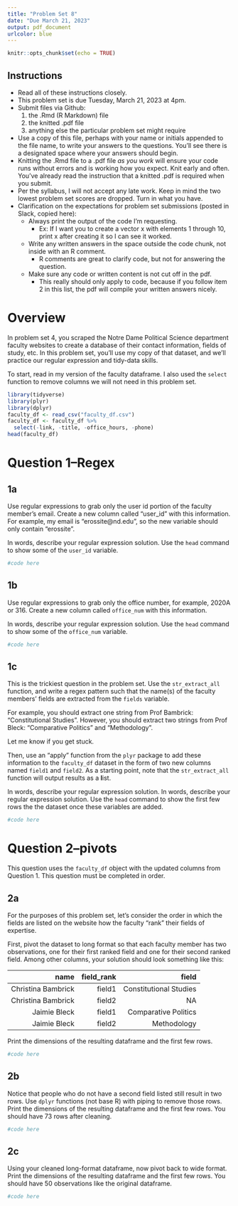 ```yaml
---
title: "Problem Set 8"
date: "Due March 21, 2023"
output: pdf_document
urlcolor: blue
---
```


```r
knitr::opts_chunk$set(echo = TRUE)
```

## Instructions

- Read all of these instructions closely.
- This problem set is due Tuesday, March 21, 2023 at 4pm.
- Submit files via Github:
  1. the .Rmd (R Markdown) file
  2. the knitted .pdf file
  3. anything else the particular problem set might require
- Use a copy of this file, perhaps with your name or initials appended to the file name, to write your answers to the questions. You'll see there is a designated space where your answers should begin.
- Knitting the .Rmd file to a .pdf file *as you work* will ensure your code runs without errors and is working how you expect.  Knit early and often.  You've already read the instruction that a knitted .pdf is required when you submit.
- Per the syllabus, I will not accept any late work.  Keep in mind the two lowest problem set scores are dropped.  Turn in what you have.
- Clarification on the expectations for problem set submissions (posted in Slack, copied here):
  - Always print the output of the code I'm requesting.
    - Ex: If I want you to create a vector x with elements 1 through 10, print x after creating it so I can see it worked.
  - Write any written answers in the space outside the code chunk, not inside with an R comment. 
    - R comments are great to clarify code, but not for answering the question.
  - Make sure any code or written content is not cut off in the pdf.
    - This really should only apply to code, because if you follow item 2 in this list, the pdf will compile your written answers nicely.


# Overview

In problem set 4, you scraped the Notre Dame Political Science department faculty websites to create a database of their contact information, fields of study, etc.  In this problem set, you'll use my copy of that dataset, and we'll practice our regular expression and tidy-data skills.

To start, read in my version of the faculty dataframe. I also used the `select` function to remove columns we will not need in this problem set.

```r
library(tidyverse)
library(plyr)
library(dplyr)
faculty_df <- read_csv("faculty_df.csv")
faculty_df <- faculty_df %>%
  select(-link, -title, -office_hours, -phone)
head(faculty_df)
```


# Question 1--Regex

## 1a

Use regular expressions to grab only the user id portion of the faculty member's email.  Create a new column called "user_id" with this information.  For example, my email is "erossite@nd.edu", so the new variable should only contain "erossite".

In words, describe your regular expression solution. Use the `head` command to show some of the `user_id` variable.

```r
#code here
```


## 1b

Use regular expressions to grab only the office number, for example, 2020A or 316. Create a new column called `office_num` with this information.

In words, describe your regular expression solution. Use the `head` command to show some of the `office_num` variable.

```r
#code here
```



## 1c

This is the trickiest question in the problem set.  Use the `str_extract_all` function, and write a regex pattern such that the name(s) of the faculty members' fields are extracted from the `fields` variable.

For example, you should extract one string from Prof Bambrick: "Constitutional Studies".  However, you should extract two strings from Prof Bleck: "Comparative Politics" and "Methodology".

Let me know if you get stuck.

Then, use an "apply" function from the `plyr` package to add these information to the `faculty_df` dataset in the form of two new columns named `field1` and `field2`. As a starting point, note that the `str_extract_all` function will output results as a **l**ist.  

In words, describe your regular expression solution. In words, describe your regular expression solution. Use the `head` command to show the first few rows the the dataset once these variables are added.

```r
#code here
```






# Question 2--pivots

This question uses the `faculty_df` object with the updated columns from Question 1.  This question must be completed in order.



## 2a

For the purposes of this problem set, let's consider the order in which the fields are listed on the website how the faculty "rank" their fields of expertise.

First, pivot the dataset to long format so that each faculty member has two observations, one for their first ranked field and one for their second ranked field. Among other columns, your solution should look something like this:

| name | field_rank | field |
|-----:|----:|-------:|
| Christina Bambrick | field1 | Constitutional Studies |
| Christina Bambrick | field2 | NA |
| Jaimie Bleck | field1 | Comparative Politics |
| Jaimie Bleck | field2 | Methodology |



Print the dimensions of the resulting dataframe and the first few rows.

```r
#code here
```



## 2b

Notice that people who do not have a second field listed still result in two rows.  Use `dplyr` functions (not base R) with piping to remove those rows.  Print the dimensions of the resulting dataframe and the first few rows.  You should have 73 rows after cleaning.

```r
#code here
```



## 2c

Using your cleaned long-format dataframe, now pivot back to wide format. Print the dimensions of the resulting dataframe and the first few rows.  You should have 50 observations like the original dataframe.

```r
#code here
```






